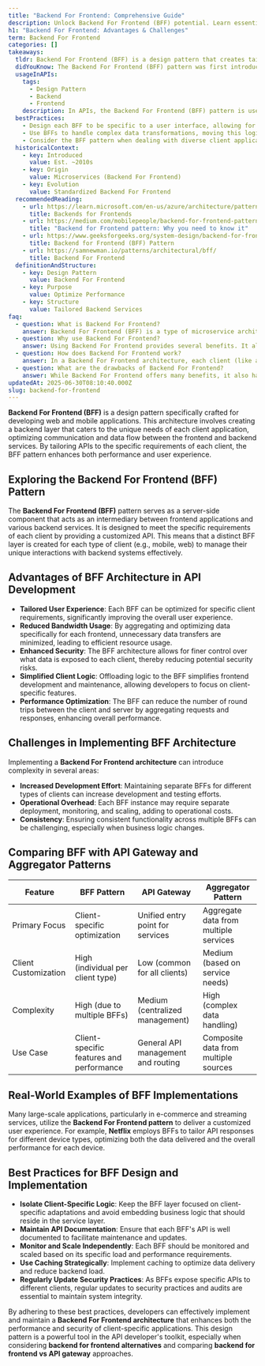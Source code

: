 ```yaml
---
title: "Backend For Frontend: Comprehensive Guide"
description: Unlock Backend For Frontend (BFF) potential. Learn essentials, key takeaways from real-world implementations. Explore BFF vs API Gateway.
h1: "Backend For Frontend: Advantages & Challenges"
term: Backend For Frontend
categories: []
takeaways:
  tldr: Backend For Frontend (BFF) is a design pattern that creates tailored backend services for each frontend application, optimizing performance and simplifying frontend logic.
  didYouKnow: The Backend For Frontend (BFF) pattern was first introduced by SoundCloud to improve their API performance and development efficiency.
  usageInAPIs:
    tags:
      - Design Pattern
      - Backend
      - Frontend
    description: In APIs, the Backend For Frontend (BFF) pattern is used to create dedicated backend services for each frontend application or interface. This allows for the optimization of API responses for specific clients, improving performance and simplifying frontend logic. It's particularly useful in microservices architectures, where it can help manage the complexity of serving multiple diverse frontends.
  bestPractices:
    - Design each BFF to be specific to a user interface, allowing for tailored optimization and autonomy over backend services.
    - Use BFFs to handle complex data transformations, moving this logic away from the frontend to make applications lighter and easier to maintain.
    - Consider the BFF pattern when dealing with diverse client applications, as it can help manage the complexity and improve performance.
  historicalContext:
    - key: Introduced
      value: Est. ~2010s
    - key: Origin
      value: Microservices (Backend For Frontend)
    - key: Evolution
      value: Standardized Backend For Frontend
  recommendedReading:
    - url: https://learn.microsoft.com/en-us/azure/architecture/patterns/backends-for-frontends
      title: Backends for Frontends
    - url: https://medium.com/mobilepeople/backend-for-frontend-pattern-why-you-need-to-know-it-46f94ce420b0
      title: "Backend for Frontend pattern: Why you need to know it"
    - url: https://www.geeksforgeeks.org/system-design/backend-for-frontend-pattern/
      title: Backend for Frontend (BFF) Pattern
    - url: https://samnewman.io/patterns/architectural/bff/
      title: Backend For Frontend
  definitionAndStructure:
    - key: Design Pattern
      value: Backend For Frontend
    - key: Purpose
      value: Optimize Performance
    - key: Structure
      value: Tailored Backend Services
faq:
  - question: What is Backend For Frontend?
    answer: Backend For Frontend (BFF) is a type of microservice architecture pattern. It's designed to make it easier to create client-specific APIs. Instead of having a single, universal API for all clients (web, mobile, etc.), you create a separate BFF for each one. Each BFF acts as a kind of 'adapter' between the client and the underlying microservices, allowing you to tailor the API to the specific needs and characteristics of each client.
  - question: Why use Backend For Frontend?
    answer: Using Backend For Frontend provides several benefits. It allows for a more tailored user experience, as each client can have an API that's specifically designed for its needs. It can also improve performance, as it reduces over-fetching and under-fetching of data. Additionally, it can simplify development, as each BFF can be developed and deployed independently, reducing the complexity of the overall system.
  - question: How does Backend For Frontend work?
    answer: In a Backend For Frontend architecture, each client (like a web app or a mobile app) has its own BFF. The BFF acts as an intermediary between the client and the underlying microservices. When the client makes a request, it goes to the BFF, which then communicates with the necessary microservices to fulfill the request. The BFF then aggregates the data from the microservices and sends it back to the client in a format that's optimized for that specific client.
  - question: What are the drawbacks of Backend For Frontend?
    answer: While Backend For Frontend offers many benefits, it also has some potential drawbacks. One is that it can lead to code duplication, as similar logic may need to be implemented in multiple BFFs. It can also increase the complexity of your architecture, as you'll need to manage multiple APIs instead of just one. Additionally, it may require more resources, as each BFF needs to be developed, tested, and maintained separately.
updatedAt: 2025-06-30T08:10:40.000Z
slug: backend-for-frontend
---
```


**Backend For Frontend (BFF)** is a design pattern specifically crafted for developing web and mobile applications. This architecture involves creating a backend layer that caters to the unique needs of each client application, optimizing communication and data flow between the frontend and backend services. By tailoring APIs to the specific requirements of each client, the BFF pattern enhances both performance and user experience.

## Exploring the Backend For Frontend (BFF) Pattern

The **Backend For Frontend (BFF)** pattern serves as a server-side component that acts as an intermediary between frontend applications and various backend services. It is designed to meet the specific requirements of each client by providing a customized API. This means that a distinct BFF layer is created for each type of client (e.g., mobile, web) to manage their unique interactions with backend systems effectively.

## Advantages of BFF Architecture in API Development

- **Tailored User Experience**: Each BFF can be optimized for specific client requirements, significantly improving the overall user experience.
- **Reduced Bandwidth Usage**: By aggregating and optimizing data specifically for each frontend, unnecessary data transfers are minimized, leading to efficient resource usage.
- **Enhanced Security**: The BFF architecture allows for finer control over what data is exposed to each client, thereby reducing potential security risks.
- **Simplified Client Logic**: Offloading logic to the BFF simplifies frontend development and maintenance, allowing developers to focus on client-specific features.
- **Performance Optimization**: The BFF can reduce the number of round trips between the client and server by aggregating requests and responses, enhancing overall performance.

## Challenges in Implementing BFF Architecture

Implementing a **Backend For Frontend architecture** can introduce complexity in several areas:
- **Increased Development Effort**: Maintaining separate BFFs for different types of clients can increase development and testing efforts.
- **Operational Overhead**: Each BFF instance may require separate deployment, monitoring, and scaling, adding to operational costs.
- **Consistency**: Ensuring consistent functionality across multiple BFFs can be challenging, especially when business logic changes.

## Comparing BFF with API Gateway and Aggregator Patterns

| Feature               | BFF Pattern                          | API Gateway                        | Aggregator Pattern                 |
|-----------------------|--------------------------------------|------------------------------------|------------------------------------|
| Primary Focus         | Client-specific optimization         | Unified entry point for services   | Aggregate data from multiple services |
| Client Customization  | High (individual per client type)    | Low (common for all clients)       | Medium (based on service needs)    |
| Complexity            | High (due to multiple BFFs)          | Medium (centralized management)    | High (complex data handling)       |
| Use Case              | Client-specific features and performance | General API management and routing | Composite data from multiple sources |

## Real-World Examples of BFF Implementations

Many large-scale applications, particularly in e-commerce and streaming services, utilize the **Backend For Frontend pattern** to deliver a customized user experience. For example, **Netflix** employs BFFs to tailor API responses for different device types, optimizing both the data delivered and the overall performance for each device.

## Best Practices for BFF Design and Implementation

- **Isolate Client-Specific Logic**: Keep the BFF layer focused on client-specific adaptations and avoid embedding business logic that should reside in the service layer.
- **Maintain API Documentation**: Ensure that each BFF's API is well documented to facilitate maintenance and updates.
- **Monitor and Scale Independently**: Each BFF should be monitored and scaled based on its specific load and performance requirements.
- **Use Caching Strategically**: Implement caching to optimize data delivery and reduce backend load.
- **Regularly Update Security Practices**: As BFFs expose specific APIs to different clients, regular updates to security practices and audits are essential to maintain system integrity.

By adhering to these best practices, developers can effectively implement and maintain a **Backend For Frontend architecture** that enhances both the performance and security of client-specific applications. This design pattern is a powerful tool in the API developer's toolkit, especially when considering **backend for frontend alternatives** and comparing **backend for frontend vs API gateway** approaches.